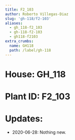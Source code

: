 ```yaml
---
title: F2_103
author: Roberto Villegas-Diaz
slug: 'gh-118/f2-103'
aliases:
  - gh_118-f2_103
  - gh-118-f2-103
  - gh118-f2103
extra_crumbs:
  name: GH118
  path: /label/gh-118
---
```


# **House**: GH_118
# **Plant ID**: F2_103
# **Updates**: 
 - 2020-06-28: Nothing new.
